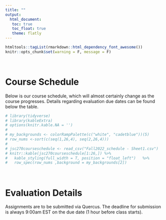 ```yaml
---
title: ""
output: 
  html_document:
   toc: true
   toc_float: true
   theme: flatly
---
```


```r
htmltools::tagList(rmarkdown::html_dependency_font_awesome())
knitr::opts_chunk$set(warning = F, message = F)
```
<br>

# <span class="glyphicon glyphicon-calendar" aria-hidden="false"></span> Course Schedule
Below is our course schedule, which will almost certainly change as the course progresses.  Details regarding evaluation due dates can be found below the table.

```r
# library(tidyverse)
# library(kableExtra)
# options(knitr.kable.NA = '')
# 
# my_backgrounds <- colorRampPalette(c("white", "cadetblue"))(5)
# row_nums <-sort(c(seq(1,26,4), seq(2,26,4)))
# 
# jsc270courseschedule <- read_csv("Fall2022_schedule - Sheet1.csv")
# knitr::kable(jsc270courseschedule[1:26,]) %>%  
#   kable_styling(full_width = T, position = "float_left")   %>%   
#   row_spec(row_nums ,background = my_backgrounds[2]) 
```

<br>

# <span class="glyphicon glyphicon-calendar" aria-hidden="true"></span> Evaluation Details

Assignments are to be submitted via Quercus.  The deadline for submission is always 9:00am EST on the due date (1 hour before class starts).

<!-- # ```{r, echo=FALSE} -->
<!-- # library(tidyverse) -->
<!-- # library(kableExtra) -->
<!-- # options(knitr.kable.NA = '') -->
<!-- #  -->
<!-- # my_backgrounds <- colorRampPalette(c("white", "gray"))(5) -->
<!-- # k = 6  -->
<!-- # row_nums <-c(rbind(1+4*(0:k), 2+4*(0:k))) -->
<!-- #  -->
<!-- # jsc270courseassschedule <- read_csv("Winter2022_assignment_schedule.csv") -->
<!-- # knitr::kable(jsc270courseassschedule[1:26,])  %>%  -->
<!-- #    kable_styling(full_width = T, position = "float_left")   %>%  -->
<!-- #   row_spec(row_nums,background = my_backgrounds[2])  -->
<!-- # ``` -->

<!-- <br> -->
